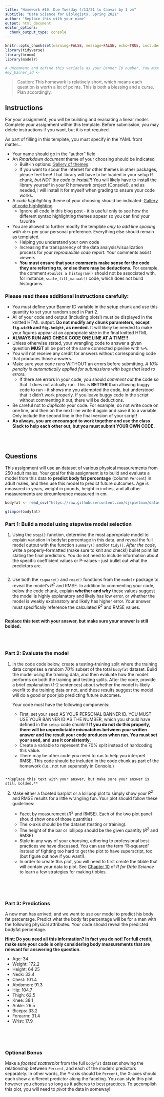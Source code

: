 ```yaml
---
title: "Homework #10: Due Tuesday 4/13/21 to Canvas by 1 pm"
subtitle: "Data Science for Biologists, Spring 2021"
author: "Replace this with your name"
output: html_document
editor_options: 
  chunk_output_type: console
---
```


```r
knitr::opts_chunk$set(warning=FALSE, message=FALSE, echo=TRUE, include=TRUE, eval=TRUE)
library(tidyverse)
library(broom)
library(modelr)

# Uncomment and define this variable as your Banner ID number. You must use this variable in Part 2 to set your seed.
#my_banner_id <- 
```


> Caution: This homework is relatively short, which means each question is worth a lot of points. This is both a blessing and a curse. Plan accordingly.


## Instructions

For your assignment, you will be building and evaluating a linear model. Complete your assignment within this template. Before submission, you may delete instructions if you want, but it is not required. 


As part of filling in this template, you must specify in the YAML front matter...

+ Your name should go in the "author" field
+ An *Rmarkdown document* theme of your choosing should be indicated
  + Built-in options: [Gallery of themes](https://www.datadreaming.org/post/r-markdown-theme-gallery/)
  + If you want to scour the internet for other themes in other packages, please feel free! That library will have to be loaded in your setup R chunk, *but NOT the code to install!!!* You will likely have to install the library yourself in your R homework project (Console!), and as needed, I will install it for myself when grading to ensure your code works.
+ A *code highlighting* theme of your choosing should be indicated: [Gallery of code highlighting](https://www.garrickadenbuie.com/blog/pandoc-syntax-highlighting-examples/)
  + Ignore all code in this blog post - it is useful only to see how the different syntax highlighting themes appear so you can find your favorite
+ You are allowed to further modify the template *only to add line spacing with* `<br>` per your personal preference. Everything else should remain as templated.
  + Helping you understand your own code
  + Increasing the transparency of the data analysis/visualization process for your _reproducible code report_. Your comments assist viewers
  + **You must ensure that your comments make sense for the code they are referring to, or else there may be deductions.** For example, the comment `#builds a histogram()` should not be associated with, for instance, `scale_fill_manual()` code, which does not build histograms.



### Please read these additional instructions carefully:

+ You must define your Banner ID variable in the setup chunk and use this quantity to set your random seed in Part 2.
+ All of your code and output (including plots!) must be displayed in the knitted HTML output. **Do not modify any chunk parameters, except `fig.width` and `fig.height`, as needed.** It will likely be needed to make your figures appear at an appropriate size in the final knitted HTML.
+ **ALWAYS RUN AND CHECK CODE ONE LINE AT A TIME!!!**
+ Unless otherwise stated, your wrangling code to answer a given question **MUST** all be part of the same connected pipeline with `%>%`. 
+ You will not receive any credit for answers without corresponding code that produces those answers.
+ Make sure your code runs WITHOUT an errors before submitting. *A 10% penalty is automatically applied for submissions with bugs that lead to errors.*
  + If there are errors in your code, you should *comment out* the code so that it does not actually run. This is **BETTER** than allowing buggy code to run - it shows me you attempted the code, but understood that it didn't work properly. If you leave buggy code in the script without commenting it out, there will be deductions.
+ Be careful not to *duplicate* your code. For example, do not write code on one line, and then on the next line write it again and save it to a variable. Only include the second line in the final version of your script!
+ **As always, you are encouraged to work together and use the class Slack to help each other out, but you must submit YOUR OWN CODE.** 

<br><br>

<!-- You can delete instructions above if you want, but it won't matter for your grade either way. Just be sure to not delete anything below. -->


## Questions


This assignment will use an dataset of various physical measurements from 250 adult males. Your goal for this assignment is to build and evaluate a model from this data to **predict body fat percentage** (column `Percent`) in adult males, and then use this model to predict future outcomes. Age is measured in years, weight in pounds, height in inches, and all other measurements are circumference measured in cm.

```r
bodyfat <- read_csv("https://raw.githubusercontent.com/sjspielman/datascience_for_biologists/master/data/bodyfat.csv")

glimpse(bodyfat)
```

### Part 1: Build a model using stepwise model selection


1. Using the `step()` function, determine the most appropriate model to explain variation in bodyfat percentage in this data, and reveal the full model output with the function `summary()` and/or `tidy()`. 
*After the code*, write a properly-formatted (make sure to knit and check!) bullet point list stating the final predictors. You do not need to include information about the specific coefficient values or P-values - just bullet out what the predictors are.

```r


```



2. Use both the `rsquare()` and `rmse()` functions from the `modelr` package to reveal the model's $R^2$ and RMSE. In addition to commenting your code, below the code chunk, explain **whether and _why_** these values suggest the model is highly explanatory and likely has low error, or whether the model is weakly explanatory and likely has higher error. Your answer must specifically reference the calculated $R^2$ and RMSE values.


```r


```

  **Replace this text with your answer, but make sure your answer is still bolded.**
    
    

<br><br>

### Part 2: Evaluate the model 

1. In the code code below, create a testing-training split where the training data comprises a random *70%* subset of the total `bodyfat` dataset. Build the model using the training data, and then evaluate how the model performs on both the training and testing splits. After the code, provide a brief explanation (1-2 sentences) about whether the model is likely overfit to the training data or not, and these results suggest the model will do a good or poor job predicting future outcomes.

    Your code must have the following components:

    + First, set your seed AS YOUR PERSONAL BANNER ID. YOU MUST USE YOUR BANNER ID AS THE NUMBER, which you should have defined in the `setup` code chunk!!! **If you do not do this properly, there will be unpredictable mismatches between your written answer and the result your code produces when run. You must set your seed, and use it consistently.**
    + Create a variable to represent the 70% split instead of hardcoding this value.
    + There may be other code you need to run to help you interpret RMSE. This code should be included in the code chunk as part of the homework (i.e., not run separately in Console.) 

```r


```

    **Replace this text with your answer, but make sure your answer is still bolded.**

2. Make either a faceted barplot or a lollipop plot to simply show your $R^2$ and RMSE results for a little wrangling fun. Your plot should follow these guidelines:

    + Facet by measurement ($R^2$ and RMSE). Each of the two plot panel should show one of those quantities
    + The x-axis should be the dataset (testing or training).
    + The height of the bar or lollipop should be the given quantity ($R^2$ and RMSE)
    + Style in any way of your choosing, adhering to professional best-practices we have discussed. You can use the term "R-squared" instead of fighting too hard to get the plot to have superscript, too (but figure out how if you want!).
    + In order to create this plot, you will need to first create the tibble that will contain your data to plot. See [Chapter 10](https://r4ds.had.co.nz/tibbles.html) of *R for Data Science* to learn a few strategies for making tibbles.

```r


```

<br><br>

### Part 3: Predictions

A new man has arrived, and we want to use our model to predict his body fat percentage. Predict what the body fat percentage will be for a man with the following physical attributes. Your code should reveal the predicted bodyfat percentage.

**Hint: Do you need all this information? In fact you do not! For full credit, make sure your code is only considering body measurements that are relevant for answering the question.**


+ Age:      34
+ Weight:   172.2
+ Height:   64.25
+ Neck:     33.4
+ Chest:    101.4
+ Abdomen:  91.3
+ Hip:      104.7
+ Thigh:    62.5
+ Knee:     38.1
+ Ankle:    26.5
+ Biceps:   33.2
+ Forearm:  31.4
+ Wrist:    17.9

```r


```

<br><br>

### Optional Bonus

Make a _faceted scatterplot_ from the full `bodyfat` dataset showing the relationship between `Percent`, and each of the model's predictors separately. In other words, the Y-axis should be `Percent`, the X-axes should each show a different predictor along the faceting. You can style this plot however you choose so long as it adheres to best practices. To accomplish this plot, you will need to *pivot* the data in someway! 


```r

```